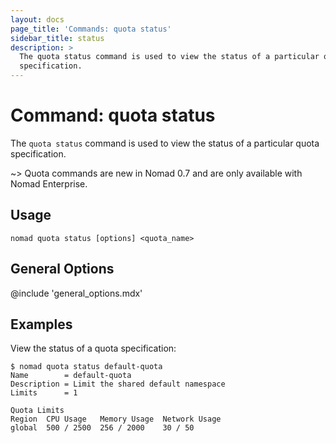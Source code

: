 ```yaml
---
layout: docs
page_title: 'Commands: quota status'
sidebar_title: status
description: >
  The quota status command is used to view the status of a particular quota
  specification.
---
```


# Command: quota status

The `quota status` command is used to view the status of a particular quota
specification.

~> Quota commands are new in Nomad 0.7 and are only available with Nomad
Enterprise.

## Usage

```plaintext
nomad quota status [options] <quota_name>
```

## General Options

@include 'general_options.mdx'

## Examples

View the status of a quota specification:

```shell-session
$ nomad quota status default-quota
Name        = default-quota
Description = Limit the shared default namespace
Limits      = 1

Quota Limits
Region  CPU Usage   Memory Usage  Network Usage
global  500 / 2500  256 / 2000    30 / 50
```
